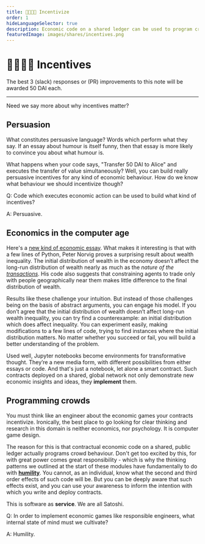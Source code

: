 ```yaml
---
title: 👨‍👩‍👧‍👦 Incentivize
order: 1
hideLanguageSelector: true
description: Economic code on a shared ledger can be used to program crowds. Here we begin the exploration of what kinds of programs we should think about writing and why.
featuredImage: images/shares/incentives.png
---
```


# 👨‍👩‍👧‍👦 Incentives

The best 3 (slack) responses or (PR) improvements to this note will be awarded 50 DAI each.

---

Need we say more about why incentives matter?

## Persuasion

What constitutes persuasive language? Words which perform what they say. If an essay about 
humour is itself funny, then that essay is more likely to convince you about what humour is.

What happens when your code says, "Transfer 50 DAI to Alice" and executes the transfer of value simultaneously? Well, you can build really persuasive incentives for any kind of economic behaviour. How do we know what behaviour we should incentivize though?

<Flash>

<Card>

Q: Code which executes economic action can be used to build what kind of incentives?

A: Persuasive.

</Card>

</Flash>

## Economics in the computer age

Here's a [new kind of economic essay](https://github.com/norvig/pytudes/blob/master/ipynb/Economics.ipynb). What makes it interesting is that with a few lines of Python, Peter Norvig proves a surprising result about wealth inequality. The initial distribution of wealth in the economy doesn’t affect the long-run distribution of wealth nearly as much as the *nature of the [transactions](/learn/module-4/self-enquiry/#signature-performances)*. His code also suggests that constraining agents to trade only with people geographically near them makes little difference to the final distribution of wealth.

Results like these challenge your intuition. But instead of those challenges being on the basis 
of abstract arguments, you can engage his model. If you don’t agree that the initial 
distribution of wealth doesn’t affect long-run wealth inequality, you can try find a 
counterexample: an initial distribution which does affect inequality. You can experiment easily, 
making modifications to a few lines of code, trying to find instances where the initial 
distribution matters. No matter whether you succeed or fail, you will build a better 
understanding of the problem.

Used well, Jupyter notebooks become environments for transformative thought. They’re a new 
media form, with different possibilities from either essays or code. And that's just a notebook, 
let alone a smart contract. Such contracts deployed on a shared, global network not only 
demonstrate new economic insights and ideas, they **implement** them.

## Programming crowds

You must <Link to="https://blog.oceanprotocol.com/towards-a-practice-of-token-engineering-b02feeeff7ca">think like an engineer</Link> 
about the economic games your contracts incentivize. Ironically, the best place to go looking for clear thinking and research in this domain is neither economics, nor psychology. It is computer game design.

The reason for this is that contractual economic code on a shared, public ledger actually 
programs crowd behaviour. Don't get too excited by this, for with great power comes great 
responsibility - which is why the thinking patterns we outlined at the start of these modules 
have fundamentally to do with **[humility](/learn/module-3/humility/)**. You cannot, as an 
individual, know what the second and third order effects of such code will be. But you can be 
deeply aware that such effects exist, and you can use your awareness to inform the intention 
with which you write and deploy contracts.

This is software as **service**. We are all Satoshi.

<Flash>

<Card>

Q: In order to implement economic games like responsible engineers, what internal state of mind must we cultivate?

A: Humility.

</Card>

</Flash>

